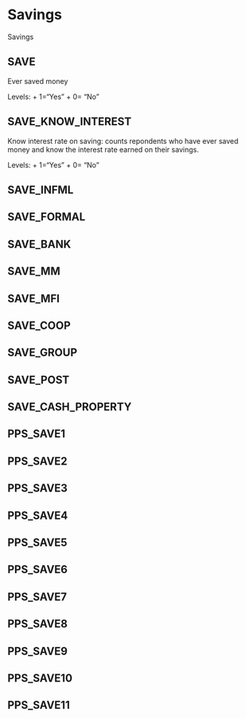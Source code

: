 # Savings

Savings

## SAVE
Ever saved money

Levels: 
+ 1="Yes"
+ 0= "No"

## SAVE_KNOW_INTEREST
Know interest rate on saving: counts repondents who have ever saved money and know the interest rate earned on their savings.

Levels: 
+ 1="Yes"
+ 0= "No"

## SAVE_INFML
## SAVE_FORMAL
## SAVE_BANK
## SAVE_MM
## SAVE_MFI
## SAVE_COOP
## SAVE_GROUP
## SAVE_POST
## SAVE_CASH_PROPERTY
## PPS_SAVE1
## PPS_SAVE2
## PPS_SAVE3
## PPS_SAVE4
## PPS_SAVE5
## PPS_SAVE6
## PPS_SAVE7
## PPS_SAVE8
## PPS_SAVE9
## PPS_SAVE10
## PPS_SAVE11
